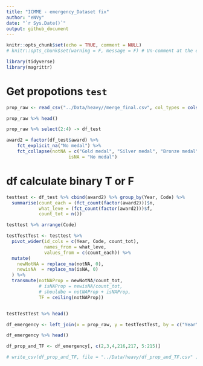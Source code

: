 ```yaml
---
title: "ICMME - emergency_Dataset fix"
author: "eNVy"
date: "`r Sys.Date()`"
output: github_document
---
```


```r
knitr::opts_chunk$set(echo = TRUE, comment = NULL)
# knitr::opts_chunk$set(warning = F, message = F) # Un-comment at the end
```

```r
library(tidyverse)
library(magrittr)
```
# Get propotions ```test```

```r
prop_raw <- read_csv("../Data/heavy//merge_final.csv", col_types = cols(Code = col_character(), award = col_factor(), .default = col_double()))

prop_raw %>% head()
```

```r
prop_raw %>% select(2:4) -> df_test
```

```r
award2 = factor(df_test$award) %>% 
    fct_explicit_na("No medal") %>% 
    fct_collapse(notNA = c("Gold medal", "Silver medal", "Bronze medal", "Honourable mention"),
                       isNA = "No medal")
```

# df calculate binary T or F

```r
testtest <- df_test %>% cbind(award2) %>% group_by(Year, Code) %>% 
  summarise(count_each = (fct_count(factor(award2)))$n, 
            what_leve = (fct_count(factor(award2)))$f,
            count_tot = n())
```

```r
testtest %>% arrange(Code)
```

```r
testTestTest <- testtest %>% 
  pivot_wider(id_cols = c(Year, Code, count_tot), 
              names_from = what_leve, 
              values_from = c(count_each)) %>% 
  mutate(
    newNotNA = replace_na(notNA, 0),
    newisNA  = replace_na(isNA, 0)
  ) %>% 
  transmute(notNAProp = newNotNA/count_tot, 
            # isNAProp = newisNA/count_tot, 
            # shouldbe = notNAProp + isNAProp, 
            TF = ceiling(notNAProp))


testTestTest %>% head()
```
```r
df_emergency <- left_join(x = prop_raw, y = testTestTest, by = c("Year" , "Code"))

df_emergency %>% head()
```
```r
df_prop_and_TF <- df_emergency[, c(2,3,4,216,217, 5:215)]

# write_csv(df_prop_and_TF, file = "../Data/heavy/df_prop_and_TF.csv" )
```



<!-- 
# df calcualte props test
```r
df_test_prop <- df_test %>% cbind(award2) %>%
  group_by(Year, Code) %>% 
  summarise(fct_count(factor(award2), 
                      prop = T))  %>% arrange(Code)
  filter(f == 'isNA')

df_test_prop %>% arrange(Code)
```


```r
df_test_prop %<>% select(-all_of(c(3,4)))
colnames(df_test_prop)[3] <- "naProp"

names(df_test_prop)
```

```r
left_join(x = prop_raw %>% select(1:4), y = df_test_prop, by = c("Year", "Code"), keep = FALSE) %>% arrange(Code)
```
-->